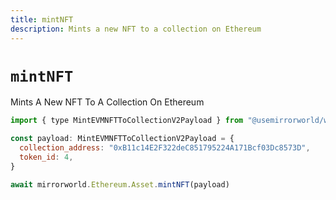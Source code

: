 ```yaml
---
title: mintNFT
description: Mints a new NFT to a collection on Ethereum
---
```


# `mintNFT`

Mints A New NFT To A Collection On Ethereum

```js
import { type MintEVMNFTToCollectionV2Payload } from "@usemirrorworld/web3.js"

const payload: MintEVMNFTToCollectionV2Payload = {
  collection_address: "0xB11c14E2F322deC851795224A171Bcf03Dc8573D",
  token_id: 4,
}

await mirrorworld.Ethereum.Asset.mintNFT(payload)
```
